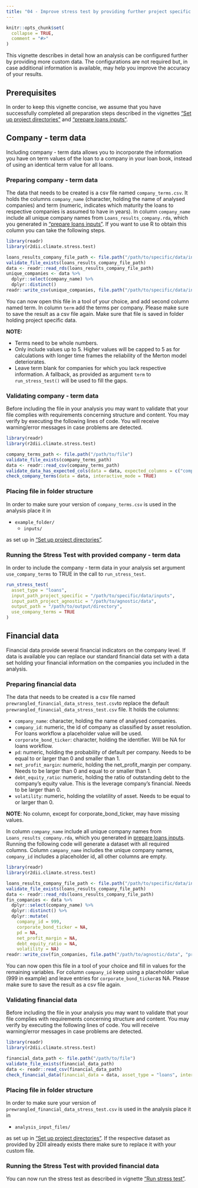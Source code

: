 ```yaml
---
title: "04 - Improve stress test by providing further project specific data"
---
```


```r
knitr::opts_chunk$set(
  collapse = TRUE,
  comment = "#>"
)
```

This vignette describes in detail how an analysis can be configured further by
providing more custom data. The configurations are not required but, in case
additional information is available, may help you improve the accuracy of your
results.

## Prerequisites
In order to keep this vignette concise, we assume that you have successfully
completed all preparation steps described in the vignettes ["Set up project
directories"](https://2degreesinvesting.github.io/r2dii.climate.stress.test/articles/articles/01-setup-project-directories.html)
and ["prepare loans
inputs"](https://2degreesinvesting.github.io/r2dii.climate.stress.test/articles/articles/02-prepare-loans-inputs.html).


## Company - term data
Including company - term data allows you to incorporate the information you have
on term values of the loan to a company in your loan book, instead of using an
identical term value for all loans.

### Preparing company - term data 
The data that needs to be created is a csv file named `company_terms.csv`. It
holds the columns `company_name` (character, holding the name of analysed
companies) and term (numeric, indicates which maturity the loans to respective
companies is assumed to have in years). In column `company_name` include all
unique company names from `Loans_results_company.rda`, which you generated in
["prepare loans
inputs"](https://2degreesinvesting.github.io/r2dii.climate.stress.test/articles/articles/02-prepare-loans-inputs.html).
If you want to use R to obtain this column you can take the following steps.

```r
library(readr)
library(r2dii.climate.stress.test)

loans_results_company_file_path <- file.path("/path/to/specific/data/inputs", "Loans_results_company.rda")
validate_file_exists(loans_results_company_file_path)
data <- readr::read_rds(loans_results_company_file_path)
unique_companies <- data %>%
  dplyr::select(company_name) %>%
  dplyr::distinct()
readr::write_csv(unique_companies, file.path("/path/to/specific/data/inputs", "company_terms.csv"))

```

You can now open this file in a tool of your choice, and add second column named
term. In column `term` add the terms per company. Please make sure to save the
result as a csv file again. Make sure that file is saved in folder holding
project specific data.

**NOTE:** 

* Terms need to be whole numbers. 
* Only include values up to 5. Higher values will be capped to 5 as for
calculations with longer time frames the reliability of the Merton model
deteriorates.
* Leave term blank for companies for which you lack respective information. A
fallback, as provided as argument `term` to `run_stress_test()` will be used to
fill the gaps.

### Validating company - term data
Before including the file in your analysis you may want to validate that your
file complies with requirements concerning structure and content. You may verify
by executing the following lines of code. You will receive warning/error
messages in case problems are detected.
```r
library(readr)
library(r2dii.climate.stress.test)

company_terms_path <- file.path("/path/to/file")
validate_file_exists(company_terms_path)
data <- readr::read_csv(company_terms_path)
validate_data_has_expected_cols(data = data, expected_columns = c("company_name", "term"))
check_company_terms(data = data, interactive_mode = TRUE)
```

### Placing file in folder structure
In order to make sure your version of `company_terms.csv` is used in the
analysis place it in

* `example_folder/`
    * `inputs/`
    
as set up in ["Set up project
directories"](https://2degreesinvesting.github.io/r2dii.climate.stress.test/articles/articles/01-setup-project-directories.html).

### Running the Stress Test with provided company - term data
In order to include the company - term data in your analysis set argument
`use_company_terms` to TRUE in the call to `run_stress_test`.
```r
run_stress_test(
  asset_type = "loans",
  input_path_project_specific = "/path/to/specific/data/inputs",
  input_path_project_agnostic = "/path/to/agnostic/data",
  output_path = "/path/to/output/directory",
  use_company_terms = TRUE
)
```

## Financial data
Financial data provide several financial indicators on the company level. If
data is available you can replace our standard financial data set with a data
set holding your financial information on the companies you included in the
analysis.  

### Preparing financial data
The data that needs to be created is a csv file named
`prewrangled_financial_data_stress_test.csv`to replace the default
`prewrangled_financial_data_stress_test.csv` file.
It holds the columns:

* `company_name`: character, holding the name of analysed companies.
* `company_id`: numeric, the id of company as classified by asset resolution.
For loans workflow a placeholder value will be used.
* `corporate_bond_ticker`: character, holding the identifier. Will be NA for
loans workflow.
* `pd`: numeric, holding the probability of default per company. Needs to be
equal to or larger than 0 and smaller than 1.
* `net_profit_margin`: numeric, holding the net_profit_margin per company. Needs
to be larger than 0 and equal to or smaller than 1.
* `debt_equity_ratio`: numeric, holding the ratio of outstanding debt to the
company’s equity value. This is the leverage company's financial. Needs to be
larger than 0. 
* `volatility`: numeric, holding the volatility of asset. Needs to be equal to
or larger than 0.

**NOTE**: No column, except for corporate_bond_ticker, may have missing values.

In column `company_name` include all unique company names from
`Loans_results_company.rda`, which you generated in [prepare loans
inputs](https://2degreesinvesting.github.io/r2dii.climate.stress.test/articles/articles/02-prepare-loans-inputs.html).
Running the following code will generate a dataset with all required columns.
Column `campany_name` includes the unique company names, `company_id` includes a
placeholder id, all other columns are empty.

```r
library(readr)
library(r2dii.climate.stress.test)

loans_results_company_file_path <- file.path("/path/to/specific/data/inputs", "Loans_results_company.rda")
validate_file_exists(loans_results_company_file_path)
data <- readr::read_rds(loans_results_company_file_path)
fin_companies <- data %>%
  dplyr::select(company_name) %>%
  dplyr::distinct() %>% 
  dplyr::mutate(
    company_id = 999, 
    corporate_bond_ticker = NA,
    pd = NA,
    net_profit_margin = NA,
    debt_equity_ratio = NA,
    volatility = NA)
readr::write_csv(fin_companies, file.path("/path/to/agnostic/data", "prewrangled_financial_data_stress_test.csv")) # NOTE that this will overwrite financial data currently stored at the location if available
```

You can now open this file in a tool of your choice and fill in values for the
remaining variables. For column `company_id` keep using a placeholder value
(999 in example) and leave entries for `corporate_bond_ticker`as NA. Please make
sure to save the result as a csv file again.

### Validating financial data
Before including the file in your analysis you may want to validate that your
file complies with requirements concerning structure and content. You may verify
by executing the following lines of code. You will receive warning/error
messages in case problems are detected.
```r
library(readr)
library(r2dii.climate.stress.test)

financial_data_path <- file.path("/path/to/file")
validate_file_exists(financial_data_path)
data <- readr::read_csv(financial_data_path)
check_financial_data(financial_data = data, asset_type = "loans", interactive_mode = TRUE)

```

### Placing file in folder structure
In order to make sure your version
of `prewrangled_financial_data_stress_test.csv` is used in the analysis place it
in

* `analysis_input_files/`  
    
as set up in ["Set up project
directories"](https://2degreesinvesting.github.io/r2dii.climate.stress.test/articles/articles/01-setup-project-directories.html).
If the respective dataset as provided by 2DII already exists there make sure to 
replace it with your custom file.

### Running the Stress Test with provided financial data
You can now run the stress test as described in vignette ["Run stress test"](https://2degreesinvesting.github.io/r2dii.climate.stress.test/articles/articles/03-run-stress-test.html).
